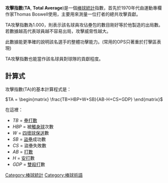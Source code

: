{{unreferenced|time=2011-08-07T08:51:17+00:00}}
'''攻擊指數'''('''TA''', '''Total Average''')是一個[[棒球統計|棒球統計]]指數，首先於1970年代由運動專欄作家Thomas Boswell使用，主要用來測量一位打者的總共攻擊貢獻。

TA攻擊指數為1.000，則表示該名球員攻佔壘包的數目剛好等於他製造的出局數。若數據越高代表球員越不容易出局，攻擊威脅性越大。

此數據能更準確的說明該名選手的整體功擊能力。(常用的OPS只著重於打擊區表現)

TA攻擊指數也能當作該名球員對球隊的貢獻程度。

==計算式==
攻擊指數(TA)的基本計算程式是：

<math>TA = \begin{matrix} \frac{TB+HBP+W+SB}{AB-H+CS+GDP} \end{matrix}</math>

在這裡：
*''TB'' = [[壘打數|壘打數]]
*''HBP'' = 被[[觸身球|觸身球]]次數
*''W'' = [[四壞球|四壞球保送]]數
*''SB'' = [[盜壘|盜壘]]成功數
*''CS'' = 盜壘失敗數
*''AB'' = [[打數|打數]]
*''H'' = [[安打|安打]]數
*''GDP'' = [[雙殺打|雙殺打]]數


{{棒球小作品}}
[[Category:棒球統計|Category:棒球統計]]
[[Category:棒球術語|Category:棒球術語]]